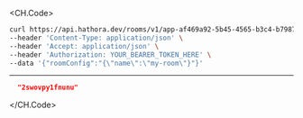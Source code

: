 
<CH.Code>
```bash Example Request
curl https://api.hathora.dev/rooms/v1/app-af469a92-5b45-4565-b3c4-b79878de67d2/create?roomId=2swovpy1fnunu \
--header 'Content-Type: application/json' \
--header 'Accept: application/json' \
--header 'Authorization: YOUR_BEARER_TOKEN_HERE' \
--data '{"roomConfig":"{\"name\":\"my-room\"}"}'
```
---

```json Example Response
  "2swovpy1fnunu"
```
</CH.Code>
